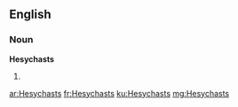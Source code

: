 ==English==

===Noun===
'''Hesychasts'''

# {{plural of|Hesychast}}

[[ar:Hesychasts]]
[[fr:Hesychasts]]
[[ku:Hesychasts]]
[[mg:Hesychasts]]